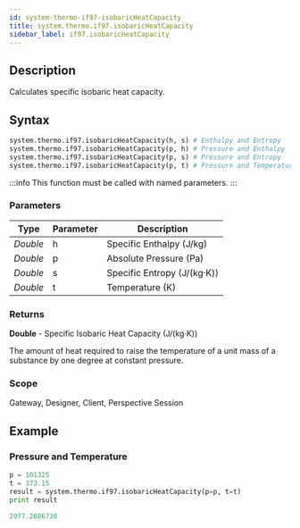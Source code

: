 ```yaml
---
id: system-thermo-if97-isobaricHeatCapacity
title: system.thermo.if97.isobaricHeatCapacity
sidebar_label: if97.isobaricHeatCapacity
---
```



## Description

Calculates specific isobaric heat capacity.

## Syntax

```python
system.thermo.if97.isobaricHeatCapacity(h, s) # Enthalpy and Entropy
system.thermo.if97.isobaricHeatCapacity(p, h) # Pressure and Enthalpy
system.thermo.if97.isobaricHeatCapacity(p, s) # Pressure and Entropy
system.thermo.if97.isobaricHeatCapacity(p, t) # Pressure and Temperature
```

:::info
This function must be called with named parameters.
:::

### Parameters

<APITable>

| Type     | Parameter | Description                     |
| -------- | --------- | ------------------------------- |
| _Double_ | h         | Specific Enthalpy (J/kg)        |
| _Double_ | p         | Absolute Pressure (Pa)          |
| _Double_ | s         | Specific Entropy (J/(kg·K))     |
| _Double_ | t         | Temperature (K)                |

</APITable>

### Returns
__Double__ - Specific Isobaric Heat Capacity (J/(kg·K))

The amount of heat required to raise the temperature of a unit mass of a substance by one degree at constant pressure.

### Scope
Gateway, Designer, Client, Perspective Session

## Example

### Pressure and Temperature
```python
p = 101325
t = 373.15
result = system.thermo.if97.isobaricHeatCapacity(p=p, t=t)
print result
```

```python title="Result"
2077.2686738
```